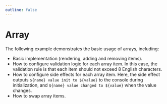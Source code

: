 ```yaml
---
outline: false
---
```



# Array


The following example demonstrates the basic usage of arrays, including:
- Basic implementation (rendering, adding and removing items).
- How to configure validation logic for each array item. In this case, the validation rule is that each item should not exceed 8 English characters.
- How to configure side effects for each array item. Here, the side effect outputs `${name} value init to ${value}` to the console during initialization, and `${name} value changed to ${value}` when the value changes.
- How to swap array items.

<NodeFormArrayPreview />
